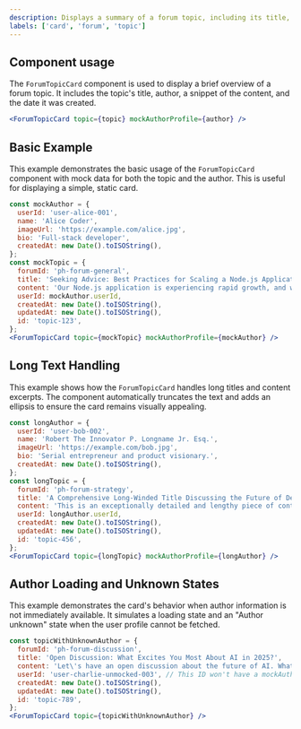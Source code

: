 ```yaml
---
description: Displays a summary of a forum topic, including its title, author, a short excerpt, and creation date.
labels: ['card', 'forum', 'topic']
---
```


## Component usage

The `ForumTopicCard` component is used to display a brief overview of a forum topic. It includes the topic's title, author, a snippet of the content, and the date it was created.

```jsx
<ForumTopicCard topic={topic} mockAuthorProfile={author} />
```
## Basic Example
This example demonstrates the basic usage of the `ForumTopicCard` component with mock data for both the topic and the author. This is useful for displaying a simple, static card.
```jsx
const mockAuthor = {
  userId: 'user-alice-001',
  name: 'Alice Coder',
  imageUrl: 'https://example.com/alice.jpg',
  bio: 'Full-stack developer',
  createdAt: new Date().toISOString(),
};
const mockTopic = {
  forumId: 'ph-forum-general',
  title: 'Seeking Advice: Best Practices for Scaling a Node.js Application',
  content: 'Our Node.js application is experiencing rapid growth, and we need to ensure it can handle the increasing load.',
  userId: mockAuthor.userId,
  createdAt: new Date().toISOString(),
  updatedAt: new Date().toISOString(),
  id: 'topic-123',
};
<ForumTopicCard topic={mockTopic} mockAuthorProfile={mockAuthor} />
```
## Long Text Handling
This example shows how the `ForumTopicCard` handles long titles and content excerpts. The component automatically truncates the text and adds an ellipsis to ensure the card remains visually appealing.
```jsx
const longAuthor = {
  userId: 'user-bob-002',
  name: 'Robert The Innovator P. Longname Jr. Esq.',
  imageUrl: 'https://example.com/bob.jpg',
  bio: 'Serial entrepreneur and product visionary.',
  createdAt: new Date().toISOString(),
};
const longTopic = {
  forumId: 'ph-forum-strategy',
  title: 'A Comprehensive Long-Winded Title Discussing the Future of Decentralized Autonomous Organizations (DAOs)',
  content: 'This is an exceptionally detailed and lengthy piece of content designed to test the excerpt generation. We are exploring how DAOs might reshape traditional governance...',
  userId: longAuthor.userId,
  createdAt: new Date().toISOString(),
  updatedAt: new Date().toISOString(),
  id: 'topic-456',
};
<ForumTopicCard topic={longTopic} mockAuthorProfile={longAuthor} />
```
## Author Loading and Unknown States
This example demonstrates the card's behavior when author information is not immediately available. It simulates a loading state and an "Author unknown" state when the user profile cannot be fetched.
```jsx
const topicWithUnknownAuthor = {
  forumId: 'ph-forum-discussion',
  title: 'Open Discussion: What Excites You Most About AI in 2025?',
  content: 'Let\'s have an open discussion about the future of AI. What specific advancements, applications, or ethical considerations are on your mind as we look towards 2025?',
  userId: 'user-charlie-unmocked-003', // This ID won't have a mockAuthorProfile passed
  createdAt: new Date().toISOString(),
  updatedAt: new Date().toISOString(),
  id: 'topic-789',
};
<ForumTopicCard topic={topicWithUnknownAuthor} />